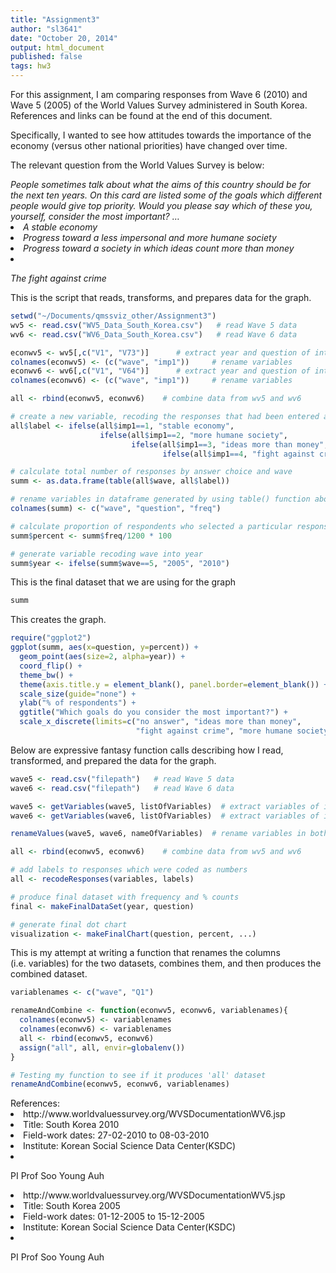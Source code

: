 ```yaml
---
title: "Assignment3"
author: "sl3641"
date: "October 20, 2014"
output: html_document
published: false
tags: hw3
---
```


For this assignment, I am comparing responses from Wave 6 (2010) and Wave 5 (2005) of the World Values Survey administered in South Korea.  References and links can be found at the end of this document.

Specifically, I wanted to see how attitudes towards the importance of the economy (versus other national priorities) have changed over time.

The relevant question from the World Values Survey is below:

<i> People sometimes talk about what the aims of this country should be for the next ten years.  On this card are listed some of the goals which different people would give top priority.
Would you please say which of these you, yourself, consider the most important? ...
<li> A stable economy
<li> Progress toward a less impersonal and more humane society
<li> Progress toward a society in which ideas count more than money
<li> The fight against crime
</i> 

This is the script that reads, transforms, and prepares data for the graph.
```r
setwd("~/Documents/qmssviz_other/Assignment3")
wv5 <- read.csv("WV5_Data_South_Korea.csv")   # read Wave 5 data
wv6 <- read.csv("WV6_Data_South_Korea.csv")   # read Wave 6 data

econwv5 <- wv5[,c("V1", "V73")]      # extract year and question of interest
colnames(econwv5) <- (c("wave", "imp1"))     # rename variables
econwv6 <- wv6[,c("V1", "V64")]      # extract year and question of interest
colnames(econwv6) <- (c("wave", "imp1"))     # rename variables

all <- rbind(econwv5, econwv6)    # combine data from wv5 and wv6

# create a new variable, recoding the responses that had been entered as numbers back into text format
all$label <- ifelse(all$imp1==1, "stable economy",    
                    ifelse(all$imp1==2, "more humane society",
                           ifelse(all$imp1==3, "ideas more than money", 
                                  ifelse(all$imp1==4, "fight against crime", "no answer"))))

# calculate total number of responses by answer choice and wave
summ <- as.data.frame(table(all$wave, all$label))   

# rename variables in dataframe generated by using table() function above
colnames(summ) <- c("wave", "question", "freq") 

# calculate proportion of respondents who selected a particular response
summ$percent <- summ$freq/1200 * 100    

# generate variable recoding wave into year
summ$year <- ifelse(summ$wave==5, "2005", "2010")
```

This is the final dataset that we are using for the graph
``` r
summ
```

This creates the graph. 
```r
require("ggplot2")
ggplot(summ, aes(x=question, y=percent)) + 
  geom_point(aes(size=2, alpha=year)) + 
  coord_flip() + 
  theme_bw() +
  theme(axis.title.y = element_blank(), panel.border=element_blank()) + 
  scale_size(guide="none") + 
  ylab("% of respondents") + 
  ggtitle("Which goals do you consider the most important?") +
  scale_x_discrete(limits=c("no answer", "ideas more than money", 
                            "fight against crime", "more humane society", "stable economy"))
```

Below are expressive fantasy function calls describing how I read, transformed, and prepared the data for the graph.
``` r
wave5 <- read.csv("filepath")   # read Wave 5 data
wave6 <- read.csv("filepath")   # read Wave 6 data

wave5 <- getVariables(wave5, listOfVariables)  # extract variables of interest (from Wave 5)
wave6 <- getVariables(wave6, listOfVariables)  # extract variables of interest (from Wave 6)

renameValues(wave5, wave6, nameOfVariables)  # rename variables in both wave5 and wave6 dataframes

all <- rbind(econwv5, econwv6)    # combine data from wv5 and wv6

# add labels to responses which were coded as numbers
all <- recodeResponses(variables, labels)

# produce final dataset with frequency and % counts
final <- makeFinalDataSet(year, question)

# generate final dot chart
visualization <- makeFinalChart(question, percent, ...)
```

This is my attempt at writing a function that renames the columns (i.e. variables) for the two datasets, combines them, and then produces the combined dataset.
```r
variablenames <- c("wave", "Q1")

renameAndCombine <- function(econwv5, econwv6, variablenames){
  colnames(econwv5) <- variablenames
  colnames(econwv6) <- variablenames
  all <- rbind(econwv5, econwv6)
  assign("all", all, envir=globalenv())
}

# Testing my function to see if it produces 'all' dataset
renameAndCombine(econwv5, econwv6, variablenames)
```

References:
<li> http://www.worldvaluessurvey.org/WVSDocumentationWV6.jsp
<li> Title: South Korea 2010
<li> Field-work dates: 27-02-2010 to 08-03-2010
<li> Institute: Korean Social Science Data Center(KSDC)
<li> PI Prof Soo Young Auh

<li> http://www.worldvaluessurvey.org/WVSDocumentationWV5.jsp
<li> Title: South Korea 2005
<li> Field-work dates: 01-12-2005 to 15-12-2005
<li> Institute: Korean Social Science Data Center(KSDC)
<li> PI Prof Soo Young Auh